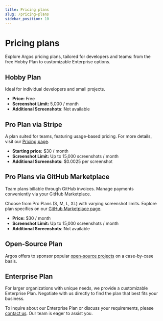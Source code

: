 ```yaml
---
title: Pricing plans
slug: /pricing-plans
sidebar_position: 10
---
```


# Pricing plans

Explore Argos pricing plans, tailored for developers and teams: from the free Hobby Plan to customizable Enterprise options.

## Hobby Plan

Ideal for individual developers and small projects.

- **Price:** Free
- **Screenshot Limit:** 5,000 / month
- **Additional Screenshots**: Not available

## Pro Plan via Stripe

A plan suited for teams, featuring usage-based pricing. For more details, visit our [Pricing page](https://argos-ci.com/pricing).

- **Starting price:** $30 / month
- **Screenshot Limit:** Up to 15,000 screenshots / month
- **Additional Screenshots:** $0.0025 per screenshot

## Pro Plans via GitHub Marketplace

Team plans billable through GitHub invoices. Manage payments conveniently via your GitHub Marketplace.

Choose from Pro Plans (S, M, L, XL) with varying screenshot limits. Explore plan specifics on our [GitHub Marketplace page](https://github.com/marketplace/argos-ci).

- **Price:** $30 / month
- **Screenshot Limit:** Up to 15,000 screenshots / month
- **Additional Screenshots**: Not available

## Open-Source Plan

Argos offers to sponsor popular [open-source projects](/open-source) on a case-by-case basis.

## Enterprise Plan

For larger organizations with unique needs, we provide a customizable Enterprise Plan. Negotiate with us directly to find the plan that best fits your business.

To inquire about our Enterprise Plan or discuss your requirements, please [contact us](mailto:contact@argos-ci.com). Our team is eager to assist you.
